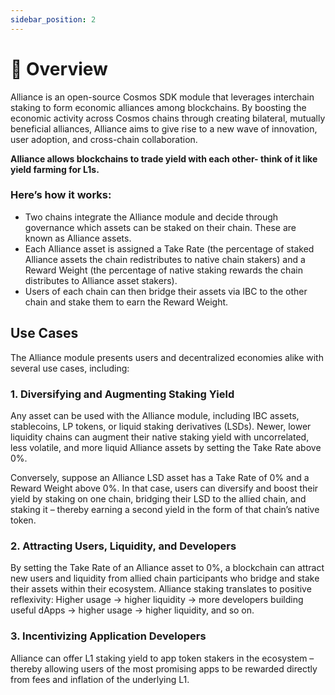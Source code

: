 ```yaml
---
sidebar_position: 2
---
```


# 🤝 Overview

Alliance is an open-source Cosmos SDK module that leverages interchain staking to form economic alliances among blockchains. By boosting the economic activity across Cosmos chains through creating bilateral, mutually beneficial alliances, Alliance aims to give rise to a new wave of innovation, user adoption, and cross-chain collaboration.

**Alliance allows blockchains to trade yield with each other- think of it like yield farming for L1s.**

### Here’s how it works:

- Two chains integrate the Alliance module and decide through governance which assets can be staked on their chain. These are known as Alliance assets. 
- Each Alliance asset is assigned a Take Rate (the percentage of staked Alliance assets the chain redistributes to native chain stakers) and a Reward Weight (the percentage of native staking rewards the chain distributes to Alliance asset stakers).
- Users of each chain can then bridge their assets via IBC to the other chain and stake them to earn the Reward Weight. 

## Use Cases

The Alliance module presents users and decentralized economies alike with several use cases, including:

### 1. Diversifying and Augmenting Staking Yield

Any asset can be used with the Alliance module, including IBC assets, stablecoins, LP tokens, or liquid staking derivatives (LSDs). Newer, lower liquidity chains can augment their native staking yield with uncorrelated, less volatile, and more liquid Alliance assets by setting the Take Rate above 0%. 

Conversely, suppose an Alliance LSD asset has a Take Rate of 0% and a Reward Weight above 0%. In that case, users can diversify and boost their yield by staking on one chain, bridging their LSD to the allied chain, and staking it – thereby earning a second yield in the form of that chain’s native token.

### 2. Attracting Users, Liquidity, and Developers

By setting the Take Rate of an Alliance asset to 0%, a blockchain can attract new users and liquidity from allied chain participants who bridge and stake their assets within their ecosystem. Alliance staking translates to positive reflexivity: Higher usage -> higher liquidity -> more developers building useful dApps  -> higher usage -> higher liquidity, and so on. 

### 3. Incentivizing Application Developers

Alliance can offer L1 staking yield to app token stakers in the ecosystem – thereby allowing users of the most promising apps to be rewarded directly from fees and inflation of the underlying L1.
